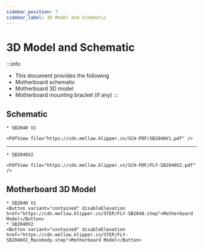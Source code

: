 ```yaml
---
sidebar_position: 7
sidebar_label: 3D Model and Schematic
---
```


# 3D Model and Schematic

:::info
* This document provides the following
* Motherboard schematic
* Motherboard 3D model
* Motherboard mounting bracket (if any)
:::

## Schematic
    * SB2040 V1

    <PdfView file="https://cdn.mellow.klipper.cn/SCH-PDF/SB2040V1.pdf" />

----

    * SB2040V2

    <PdfView file="https://cdn.mellow.klipper.cn/SCH-PDF/FLY-SB2040V2.pdf" />

## Motherboard 3D Model
    * SB2040 V1
    <Button variant="contained" disableElevation href="https://cdn.mellow.klipper.cn/STEP/FLY-SB2040.step">Motherboard Model</Button>
    * SB2040V2
    <Button variant="contained" disableElevation href="https://cdn.mellow.klipper.cn/STEP/FLY-SB2040V2_Mainbody.step">Motherboard Model</Button>

